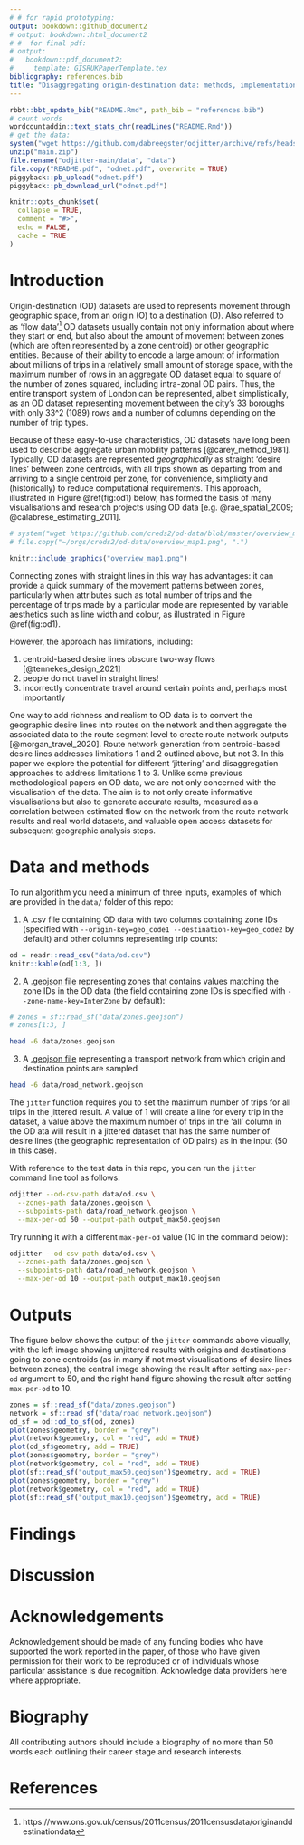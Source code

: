 ```yaml
---
# # for rapid prototyping:
output: bookdown::github_document2
# output: bookdown::html_document2
# #  for final pdf:
# output:
#   bookdown::pdf_document2:
#     template: GISRUKPaperTemplate.tex
bibliography: references.bib
title: "Disaggregating origin-destination data: methods, implementations, and optimal parameters for generating accurate route networks for sustainable transport planning"
---
```


<!-- README.md is generated from README.Rmd. Please edit that file -->

```r
rbbt::bbt_update_bib("README.Rmd", path_bib = "references.bib")
# count words
wordcountaddin::text_stats_chr(readLines("README.Rmd"))
# get the data:
system("wget https://github.com/dabreegster/odjitter/archive/refs/heads/main.zip")
unzip("main.zip")
file.rename("odjitter-main/data", "data")
file.copy("README.pdf", "odnet.pdf", overwrite = TRUE)
piggyback::pb_upload("odnet.pdf")
piggyback::pb_download_url("odnet.pdf")
```


```r
knitr::opts_chunk$set(
  collapse = TRUE,
  comment = "#>",
  echo = FALSE,
  cache = TRUE
)
```

# Introduction

Origin-destination (OD) datasets are used to represents movement through geographic space, from an origin (O) to a destination (D).
Also referred to as 'flow data'^[https://www.ons.gov.uk/census/2011census/2011censusdata/originanddestinationdata] OD datasets usually contain not only information about where they start or end, but also about the amount of movement between zones (which are often represented by a zone centroid) or other geographic entities.
Because of their ability to encode a large amount of information about millions of trips in a relatively small amount of storage space, with the maximum number of rows in an aggregate OD dataset equal to square of the number of zones squared, including intra-zonal OD pairs.
Thus, the entire transport system of London can be represented, albeit simplistically, as an OD dataset representing movement between the city's 33 boroughs with only 33^2 (1089) rows and a number of columns depending on the number of trip types.

Because of these easy-to-use characteristics, OD datasets have long been used to describe aggregate urban mobility patterns [@carey_method_1981].
Typically, OD datasets are represented *geographically* as straight 'desire lines' between zone centroids, with all trips shown as departing from and arriving to a single centroid per zone, for convenience, simplicity and (historically) to reduce computational requirements.
This approach, illustrated in Figure \@ref(fig:od1) below, has formed the basis of many visualisations and research projects using OD data [e.g. @rae_spatial_2009; @calabrese_estimating_2011].

```r
# system("wget https://github.com/creds2/od-data/blob/master/overview_map1.png") # failed
# file.copy("~/orgs/creds2/od-data/overview_map1.png", ".")

knitr::include_graphics("overview_map1.png")
```

Connecting zones with straight lines in this way has advantages: it can provide a quick summary of the movement patterns between zones, particularly when attributes such as total number of trips and the percentage of trips made by a particular mode are represented by variable aesthetics such as line width and colour, as illustrated in Figure \@ref(fig:od1).

However, the approach has limitations, including:

1. centroid-based desire lines obscure two-way flows [@tennekes_design_2021]
2. people do not travel in straight lines!
3. incorrectly concentrate travel around certain points and, perhaps most importantly

One way to add richness and realism to OD data is to convert the geographic desire lines into routes on the network and then aggregate the associated data to the route segment level to create route network outputs [@morgan_travel_2020].
Route network generation from centroid-based desire lines addresses limitations 1 and 2 outlined above, but not 3.
In this paper we explore the potential for different 'jittering' and disaggregation approaches to address limitations 1 to 3.
Unlike some previous methodological papers on OD data, we are not only concerned with the visualisation of the data.
The aim is to not only create informative visualisations but also to generate accurate results, measured as a correlation between estimated flow on the network from the route network results and real world datasets, and valuable open access datasets for subsequent geographic analysis steps.

<!-- Todo: add figure showing this? -->

# Data and methods

To run algorithm you need a minimum of three inputs, examples of which are provided in the `data/` folder of this repo:

1. A .csv file containing OD data with two columns containing zone IDs (specified with  `--origin-key=geo_code1 --destination-key=geo_code2` by default) and other columns representing trip counts:
```r
od = readr::read_csv("data/od.csv")
knitr::kable(od[1:3, ])
```
2. A [.geojson file](https://github.com/dabreegster/odjitter/blob/main/data/zones.geojson) representing zones that contains values matching the zone IDs in the OD data (the field containing zone IDs is specified with `--zone-name-key=InterZone` by default):
```r
# zones = sf::read_sf("data/zones.geojson")
# zones[1:3, ]
```
```bash
head -6 data/zones.geojson
```
3. A [.geojson file](https://github.com/dabreegster/odjitter/blob/main/data/road_network.geojson) representing a transport network from which origin and destination points are sampled
```bash
head -6 data/road_network.geojson
```

The `jitter` function requires you to set the maximum number of trips for all trips in the jittered result.
A value of 1 will create a line for every trip in the dataset, a value above the maximum number of trips in the 'all' column in the OD ata will result in a jittered dataset that has the same number of desire lines (the geographic representation of OD pairs) as in the input (50 in this case).

With reference to the test data in this repo, you can run the `jitter` command line tool as follows:

```bash
odjitter --od-csv-path data/od.csv \
  --zones-path data/zones.geojson \
  --subpoints-path data/road_network.geojson \
  --max-per-od 50 --output-path output_max50.geojson
```

Try running it with a different `max-per-od` value (10 in the command below):

```bash
odjitter --od-csv-path data/od.csv \
  --zones-path data/zones.geojson \
  --subpoints-path data/road_network.geojson \
  --max-per-od 10 --output-path output_max10.geojson
```

# Outputs

The figure below shows the output of the `jitter` commands above visually, with the left image showing unjittered results with origins and destinations going to zone centroids (as in many if not most visualisations of desire lines between zones), the central image showing the result after setting `max-per-od` argument to 50, and the right hand figure showing the result after setting `max-per-od` to 10.

```r
zones = sf::read_sf("data/zones.geojson")
network = sf::read_sf("data/road_network.geojson")
od_sf = od::od_to_sf(od, zones)
plot(zones$geometry, border = "grey")
plot(network$geometry, col = "red", add = TRUE)
plot(od_sf$geometry, add = TRUE)
plot(zones$geometry, border = "grey")
plot(network$geometry, col = "red", add = TRUE)
plot(sf::read_sf("output_max50.geojson")$geometry, add = TRUE)
plot(zones$geometry, border = "grey")
plot(network$geometry, col = "red", add = TRUE)
plot(sf::read_sf("output_max10.geojson")$geometry, add = TRUE)
```

# Findings




# Discussion


Acknowledgements
================

Acknowledgement should be made of any funding bodies who have supported
the work reported in the paper, of those who have given permission for
their work to be reproduced or of individuals whose particular
assistance is due recognition. Acknowledge data providers here where
appropriate.

Biography
=========

All contributing authors should include a biography of no more than 50
words each outlining their career stage and research interests.

# References

